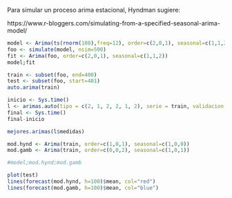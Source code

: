 Para simular un proceso arima estacional, Hyndman sugiere:

https://www.r-bloggers.com/simulating-from-a-specified-seasonal-arima-model/

```r
model <- Arima(ts(rnorm(100),freq=12), order=c(2,0,1), seasonal=c(1,1,2))
foo <- simulate(model, nsim=500)
fit <- Arima(foo, order=c(2,0,1), seasonal=c(1,1,2))
model;fit
```

```r
train <- subset(foo, end=400)
test <- subset(foo, start=401)
auto.arima(train)
```

```r
inicio <- Sys.time()
l <- arimas.auto(tipo = c(2, 1, 2, 2, 1, 2), serie = train, validacion = test, paralelo=TRUE)
final <- Sys.time()
final-inicio
```

```r
mejores.arimas(l$medidas)
```

```r
mod.hynd <- Arima(train, order=c(1,0,1), seasonal=c(1,0,0))
mod.gamb <- Arima(train, order=c(0,0,2), seasonal=c(1,0,1))

#model;mod.hynd;mod.gamb
```

```r
plot(test)
lines(forecast(mod.hynd, h=100)$mean, col="red")
lines(forecast(mod.gamb, h=100)$mean, col="blue")
```

